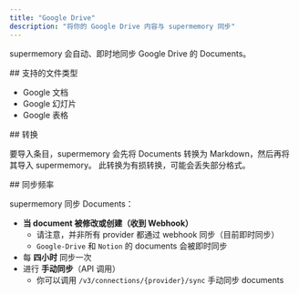 ```yaml
---
title: "Google Drive"
description: "将你的 Google Drive 内容与 supermemory 同步"
---
```


supermemory 会自动、即时地同步 Google Drive 的 Documents。

<div id="supported-file-types">
  ## 支持的文件类型
</div>

- Google 文档
- Google 幻灯片
- Google 表格

<div id="conversions">
  ## 转换
</div>

要导入条目，supermemory 会先将 Documents 转换为 Markdown，然后再将其导入 supermemory。
此转换为有损转换，可能会丢失部分格式。

<div id="sync-frequency">
  ## 同步频率
</div>

supermemory 同步 Documents：

- **当 document 被修改或创建（收到 Webhook）**
    - 请注意，并非所有 provider 都通过 webhook 同步（目前即时同步）
    - `Google-Drive` 和 `Notion` 的 documents 会被即时同步
- 每 **四小时** 同步一次
- 进行 **手动同步**（API 调用）
    - 你可以调用 `/v3/connections/{provider}/sync` 手动同步 documents